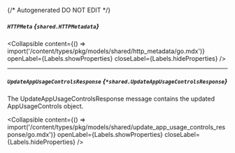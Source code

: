 {/* Autogenerated DO NOT EDIT  */}

##### `HTTPMeta` *{`shared.HTTPMetadata`}*

<Collapsible content={() => import('/content/types/pkg/models/shared/http_metadata/go.mdx')} openLabel={Labels.showProperties} closeLabel={Labels.hideProperties} />


---
##### `UpdateAppUsageControlsResponse` *{`*shared.UpdateAppUsageControlsResponse`}*
The UpdateAppUsageControlsResponse message contains the updated AppUsageControls object.

<Collapsible content={() => import('/content/types/pkg/models/shared/update_app_usage_controls_response/go.mdx')} openLabel={Labels.showProperties} closeLabel={Labels.hideProperties} />



